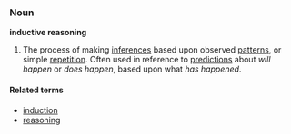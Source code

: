 ===Noun===
'''inductive reasoning'''

#The process of making [[inferences]] based upon observed [[patterns]], or simple [[repetition]].  Often used in reference to [[predictions]] about ''will happen'' or ''does happen'', based upon what ''has happened''.

====Related terms====
*[[induction]]
*[[reasoning]]